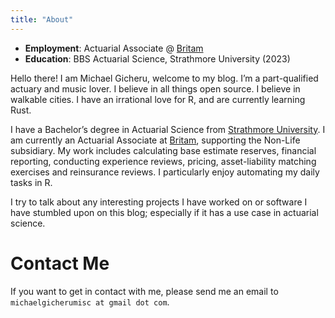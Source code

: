```yaml
---
title: "About"
---
```


- **Employment**: Actuarial Associate @ [Britam](https://britam.com/)
- **Education**: BBS Actuarial Science, Strathmore University (2023)

Hello there! I am Michael Gicheru, welcome to my blog. I'm a part-qualified actuary and music lover. I believe in all things open source. I believe in walkable cities. I have an irrational love for R, and are currently learning Rust. 

I have a Bachelor's degree in Actuarial Science from [Strathmore University](https://strathmore.edu/). I am currently an Actuarial Associate at [Britam](https://britam.com/), supporting the Non-Life subsidiary. My work includes calculating base estimate reserves, financial reporting, conducting experience reviews, pricing, asset-liability matching exercises and reinsurance reviews. I particularly enjoy automating my daily tasks in R. 

I try to talk about any interesting projects I have worked on or software I have stumbled upon on this blog; especially if it has a use case in actuarial science.

# Contact Me

If you want to get in contact with me, please send me an email to `michaelgicherumisc at gmail dot com`.